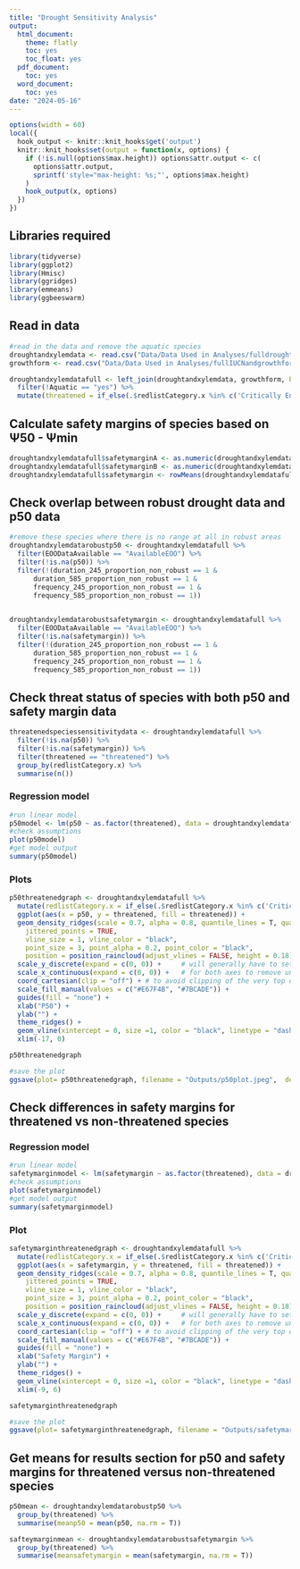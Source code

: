 ```yaml
---
title: "Drought Sensitivity Analysis"
output:
  html_document:
    theme: flatly
    toc: yes
    toc_float: yes
  pdf_document:
    toc: yes
  word_document:
    toc: yes
date: "2024-05-16"
---
```



```r
options(width = 60)
local({
  hook_output <- knitr::knit_hooks$get('output')
  knitr::knit_hooks$set(output = function(x, options) {
    if (!is.null(options$max.height)) options$attr.output <- c(
      options$attr.output,
      sprintf('style="max-height: %s;"', options$max.height)
    )
    hook_output(x, options)
  })
})
```

## Libraries required

```r
library(tidyverse)
library(ggplot2)
library(Hmisc)
library(ggridges)
library(emmeans)
library(ggbeeswarm)
```

## Read in data
```r
#read in the data and remove the aquatic species
droughtandxylemdata <- read.csv("Data/Data Used in Analyses/fulldroughtwithxylemdata.csv")
growthform <- read.csv("Data/Data Used in Analyses/fullIUCNandgrowthform.csv")

droughtandxylemdatafull <- left_join(droughtandxylemdata, growthform, by = 'scientificName') %>%
  filter(!Aquatic == "yes") %>%
  mutate(threatened = if_else(.$redlistCategory.x %in% c('Critically Endangered','Endangered', 'Vulnerable'), "threatened", "ynot threatened"))
```

## Calculate safety margins of species based on Ψ50 - Ψmin

```r
droughtandxylemdatafull$safetymarginA <- as.numeric(droughtandxylemdatafull$psiminmidday) - as.numeric(droughtandxylemdatafull$p50)
droughtandxylemdatafull$safetymarginB <- as.numeric(droughtandxylemdatafull$psiminpredawn) - as.numeric(droughtandxylemdatafull$p50)
droughtandxylemdatafull$safetymargin <- rowMeans(droughtandxylemdatafull[,c("safetymarginA", "safetymarginB")], na.rm = T)
```

## Check overlap between robust drought data and p50 data
```r
#remove these species where there is no range at all in robust areas
droughtandxylemdatarobustp50 <- droughtandxylemdatafull %>%
  filter(EOODataAvailable == "AvailableEOO") %>%
  filter(!is.na(p50)) %>%
  filter(!(duration_245_proportion_non_robust == 1 &
      duration_585_proportion_non_robust == 1 &
      frequency_245_proportion_non_robust == 1 &
      frequency_585_proportion_non_robust == 1))
  

droughtandxylemdatarobustsafetymargin <- droughtandxylemdatafull %>%
  filter(EOODataAvailable == "AvailableEOO") %>%
  filter(!is.na(safetymargin)) %>%
  filter(!(duration_245_proportion_non_robust == 1 &
      duration_585_proportion_non_robust == 1 &
      frequency_245_proportion_non_robust == 1 &
      frequency_585_proportion_non_robust == 1))
```

## Check threat status of species with both p50 and safety margin data
```r
threatenedspeciessensitivitydata <- droughtandxylemdatafull %>%
  filter(!is.na(p50)) %>%
  filter(!is.na(safetymargin)) %>%
  filter(threatened == "threatened") %>%
  group_by(redlistCategory.x) %>%
  summarise(n())
```


### Regression model
```r
#run linear model
p50model <- lm(p50 ~ as.factor(threatened), data = droughtandxylemdatafull)
#check assumptions
plot(p50model)
#get model output
summary(p50model)
```

### Plots
```r
p50threatenedgraph <- droughtandxylemdatafull %>%
  mutate(redlistCategory.x = if_else(.$redlistCategory.x %in% c('Critically Endangered','Endangered', 'Vulnerable'), "threatened", "ynot threatened")) %>%
  ggplot(aes(x = p50, y = threatened, fill = threatened)) +
  geom_density_ridges(scale = 0.7, alpha = 0.8, quantile_lines = T, quantile_fun = mean,
    jittered_points = TRUE,
    vline_size = 1, vline_color = "black",
    point_size = 3, point_alpha = 0.2, point_color = "black", 
    position = position_raincloud(adjust_vlines = FALSE, height = 0.18)) + 
  scale_y_discrete(expand = c(0, 0)) +     # will generally have to set the `expand` option
  scale_x_continuous(expand = c(0, 0)) +   # for both axes to remove unneeded padding
  coord_cartesian(clip = "off") + # to avoid clipping of the very top of the top ridgeline
  scale_fill_manual(values = c("#E67F4B", "#7BCADE")) +
  guides(fill = "none") +
  xlab("P50") +
  ylab("") +
  theme_ridges() +
  geom_vline(xintercept = 0, size =1, color = "black", linetype = "dashed") +
  xlim(-17, 0)

p50threatenedgraph

#save the plot
ggsave(plot= p50threatenedgraph, filename = "Outputs/p50plot.jpeg",  device = "jpeg", width = 10, height = 9)
```

## Check differences in safety margins for threatened vs non-threatened species

### Regression model
```r
#run linear model
safetymarginmodel <- lm(safetymargin ~ as.factor(threatened), data = droughtandxylemdatarobustsafetymargin)
#check assumptions
plot(safetymarginmodel)
#get model output
summary(safetymarginmodel)
```

### Plot
```r
safetymarginthreatenedgraph <- droughtandxylemdatafull %>%
  mutate(redlistCategory.x = if_else(.$redlistCategory.x %in% c('Critically Endangered','Endangered', 'Vulnerable'), "threatened", "ynot threatened")) %>%
  ggplot(aes(x = safetymargin, y = threatened, fill = threatened)) +
  geom_density_ridges(scale = 0.7, alpha = 0.8, quantile_lines = T, quantile_fun = mean,
    jittered_points = TRUE,
    vline_size = 1, vline_color = "black",
    point_size = 3, point_alpha = 0.2, point_color = "black", 
    position = position_raincloud(adjust_vlines = FALSE, height = 0.18)) + 
  scale_y_discrete(expand = c(0, 0)) +     # will generally have to set the `expand` option
  scale_x_continuous(expand = c(0, 0)) +   # for both axes to remove unneeded padding
  coord_cartesian(clip = "off") + # to avoid clipping of the very top of the top ridgeline
  scale_fill_manual(values = c("#E67F4B", "#7BCADE")) +
  guides(fill = "none") +
  xlab("Safety Margin") +
  ylab("") +
  theme_ridges() +
  geom_vline(xintercept = 0, size =1, color = "black", linetype = "dashed") +
  xlim(-9, 6)

safetymarginthreatenedgraph

#save the plot
ggsave(plot= safetymarginthreatenedgraph, filename = "Outputs/safetymarginplot.jpeg",  device = "jpeg", width = 10, height = 9)
```

## Get means for results section for p50 and safety margins for threatened versus non-threatened species
```r
p50mean <- droughtandxylemdatarobustp50 %>%
  group_by(threatened) %>%
  summarise(meanp50 = mean(p50, na.rm = T))

safteymarginmean <- droughtandxylemdatarobustsafetymargin %>%
  group_by(threatened) %>%
  summarise(meansafetymargin = mean(safetymargin, na.rm = T))
```

